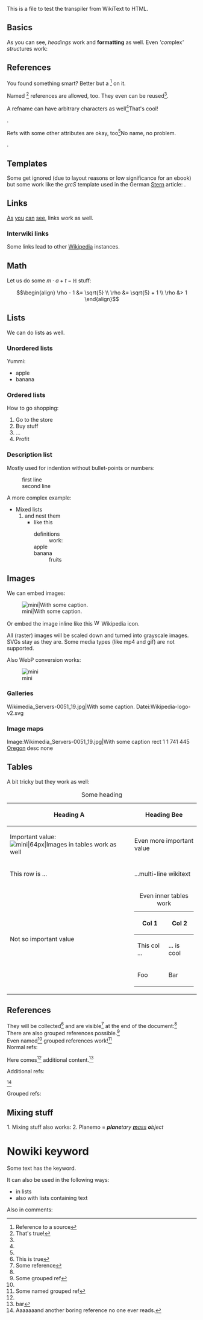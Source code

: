 This is a file to test the transpiler from WikiText to HTML.

== Basics ==

As you can see, ''headings'' work and '''formatting''' as well. Even '''com''plex''' struc''tures work:

== References ==

You found something smart? Better but a <ref>Reference to a source</ref> on it.

Named <ref name="refname">That's true!</ref> references are allowed, too.
They even can be reused<ref name="refname" />.

A refname can have arbitrary characters as well<ref name=".,-+3/Ü´_">That's cool!</ref>.

Refs with some other attributes are okay, too<ref some="other/attributes">No name, no problem.</ref>.

== Templates ==

Some get ignored (due to layout reasons or low significance for an ebook) but some work like the ''grcS'' template used in the German [https://de.wikipedia.org/wiki/Stern Stern] article: {{grcS|ἀστήρ, ἄστρον|astēr, astron}}.

== Links ==

[https://en.wikipedia.org/wiki/As As] [https://en.wikipedia.org/wiki/you you] [https://en.wikipedia.org/wiki/can can] [https://en.wikipedia.org/wiki/see see], links work as well.

=== Interwiki links ===

Some links lead to other [[:de:Wikipedia|Wikipedia]] instances.

== Math ==
Let us do some <math>m \cdot a + t - \mathbb{H}</math> stuff:

:<math>
\begin{align}
\rho - 1 &= \sqrt{5} \\
\rho &= \sqrt{5} + 1 \\
\rho &> 1
\end{align}
</math>

== Lists ==

We can do lists as well.

=== Unordered lists ===

Yummi:

* apple
* banana

=== Ordered lists ===

How to go shopping:

# Go to the store
# Buy stuff
# ...
# Profit

=== Description list ===

Mostly used for indention without bullet-points or numbers:

: first line
: second line

A more complex example:

* Mixed lists
*# and nest them
*#* like this
*#*; definitions
*#*: work:
*#*; apple
*#*; banana
*#*: fruits

== Images ==

We can embed images:

[[Datei:Wikimedia_Servers-0051_19.jpg|mini|With some caption.]]

Or embed the image inline like this [[Datei:Wikipedia-logo-v2.svg|16px]] Wikipedia icon.

All (raster) images will be scaled down and turned into grayscale images. SVGs stay as they are. Some media types (like mp4 and gif) are not supported.

Also WebP conversion works:

[[File:Johannes_Kepler_Portrait.webp|mini]]

=== Galleries ===

<gallery>
Wikimedia_Servers-0051_19.jpg|With some caption.
Datei:Wikipedia-logo-v2.svg
</gallery>

=== Image maps ===

<imagemap>
Image:Wikimedia_Servers-0051_19.jpg|With some caption
rect 1 1 741 445 [[Oregon|Oregon]]
desc none
</imagemap>

== Tables ==

A bit tricky but they work as well:

{| class="wikitable"
|+ Some heading
|-
! Heading A !! Heading Bee
|-
| Important value: [[Datei:Wikipedia-logo-v2.svg|mini|64px|Images in tables work as well]] || Even more important value
|-
| This row is ...
| ...multi-line wikitext
|-
| Not so important value ||
{| class="wikitable"
|+ Even inner tables work
|-
! Col 1 !! Col 2
|-
| This col ... || ... is cool
|-
| Foo
| Bar
|}
|}

== References ==

They will be collected<ref name="another-ref">This is true</ref> and are visible<ref>Some reference</ref> at the end of the document:<ref name="another-ref" /><br>

There are also grouped references possible.<ref group="some-group">Some grouped ref</ref><br>
Even named<ref group="some-group" name="grouped-ref-name"/> grouped references work!<ref group="some-group" name="grouped-ref-name">Some named grouped ref</ref><br>

Normal refs:<br>
<references />

Here comes<ref name="yet-another-named-ref" /> additional content.<ref>bar</ref>

Additional refs:<br>
<references>
<ref name="yet-another-named-ref">Aaaaaaand another boring reference no one ever reads.</ref>
</references>

Grouped refs:<br>
<references group="some-group" />

== Mixing stuff ==

1. Mixing stuff also works:
2. Planemo = '''''plane'''tary [https://object.de '''m'''ass] '''o'''bject''

= Nowiki keyword =

Some text has the <nowiki>keyword</nowiki>.

It can also be used in the following ways:
* <nowiki>in lists</nowiki>
* also with <nowiki>lists</nowiki> containing text

Also in comments: <!-- this <nowiki>part</nowiki> should not be visible -->